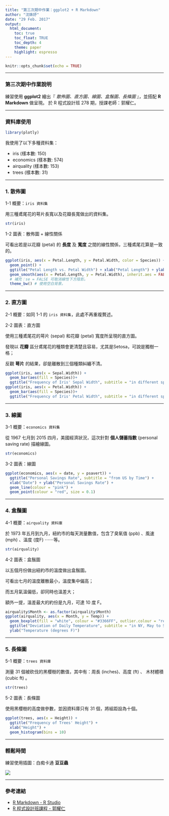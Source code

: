 ```yaml
---
title: "第三次期中作業：ggplot2 + R Markdown"
author: "沈姝妤"
date: "29 Feb. 2017"
output:
  html_document:
    toc: true
    toc_float: TRUE
    toc_depth: 4
    theme: paper
    highlight: espresso
---
```


```r
knitr::opts_chunk$set(echo = TRUE)
```
---

### 第三次期中作業說明

練習使用 **ggplot2** 繪出『 *散佈圖、直方圖、線圖、盒鬚圖、長條圖* 』，並搭配 **R Markdown** 做呈現。
於 R 程式設計班 278 期，授課老師：郭耀仁。

---

### 資料庫使用

```r
library(plotly)
```

我使用了以下多種資料集：

- iris (樣本數: 150)
- economics (樣本數: 574)
- airquality (樣本數: 153)
- trees (樣本數: 31)

---

### 1. 散佈圖

1-1 概要：`iris 資料集`

用三種鳶尾花的萼片長寬以及花瓣長寬做出的資料集。

```r
str(iris)
```

1-2 圖表：散佈圖 + 線性關係

可看出若是以花瓣 (petal) 的 **長度** 及 **寬度** 之間的線性關係，三種鳶尾花算是一致的。

```r
ggplot(iris, aes(x = Petal.Length, y = Petal.Width, color = Species)) +
  geom_point() +
  ggtitle("Petal Length vs. Petal Width") + xlab("Petal Length") + ylab("Petal Width") +
  geom_smooth(aes(x = Petal.Length, y = Petal.Width), inherit.aes = FALSE, method = "lm") + 
  # 補充：se = FALSE 可取消線性下方陰影。
  theme_bw() # 使用空白背景。
```

---

### 2. 直方圖

2-1 概要：如同 1-1 的 `iris 資料集`，此處不再重複贅述。

2-2 圖表：直方圖

使用三種鳶尾花的萼片 (sepal) 和花瓣 (petal) 寬度所呈現的直方圖。

發現以 **花瓣** 區分鳶尾花的種類會更清楚且容易，尤其是Setosa，可說是獨樹一格；

反觀 **萼片** 的結果，卻是離散到三個種類糾纏不清。

```r
ggplot(iris, aes(x = Sepal.Width)) +
  geom_bar(aes(fill = Species))+
  ggtitle("Frequency of Iris' Sepal Width", subtitle = "in different species")
ggplot(iris, aes(x = Petal.Width)) +
  geom_bar(aes(fill = Species))+
  ggtitle("Frequency of Iris' Petal Width", subtitle = "in different species")
```

---

### 3. 線圖

3-1 概要：`economics 資料集`

從 1967 七月到 2015 四月，美國經濟狀況，這次針對 **個人儲蓄指數** (personal saving rate) 描繪線圖。

```r
str(economics)
```

3-2 圖表：線圖

```r
ggplot(economics, aes(x = date, y = psavert)) +
  ggtitle("Personal Savings Rate", subtitle = "from US by Time") +
  xlab("Date") + ylab("Personal Savings Rate") +
  geom_line(colour = "pink") +
  geom_point(colour = "red", size = 0.1)
```

---

### 4. 盒鬚圖

4-1 概要：`airquality 資料庫`

於 1973 年五月到九月，紐約市的每天測量數值，包含了臭氧值 (ppb) 、風速 (mph) 、溫度 (度F) ⋯⋯等。

```r
str(airquality)
```

4-2 圖表：盒鬚圖

以五個月份做出紐約市的溫度做出盒鬚圖。

可看出七月的溫度離散最小，溫度集中偏高；

而五月氣溫偏低，卻同時也溫差大；

額外一提，溫差最大的約份是九月，可達 10 度 F。

```r
airquality$Month <- as.factor(airquality$Month)
ggplot(airquality, aes(x = Month, y = Temp)) +
  geom_boxplot(fill = "white", colour = "#3366FF", outlier.colour = "red", outlier.shape = 1) +
  ggtitle("Deviation of Daily Temperature", subtitle = "in NY, May to Sep. in 1973") +
  ylab("Temperature (degrees F)")
```

---

### 5. 長條圖

5-1 概要：`trees 資料庫`

測量 31 個被砍伐的黑櫻樹的數值，其中有：周長 (inches)、高度 (ft) 、 木材體積 (cubic ft) 。

```r
str(trees)
```

5-2 圖表：長條圖

使用黑櫻樹的高度做參數，並因資料庫只有 31 個，將組距設為十個。

```r
ggplot(trees, aes(x = Height)) +
  ggtitle("Frequency of Trees' Height") +
  xlab("Height") +
  geom_histogram(bins = 10)
```

---

### 輕鬆時間

練習使用插圖：白痴卡通 **豆豆蟲**

![](https://s-media-cache-ak0.pinimg.com/736x/60/e0/99/60e09963fe9533a4b4a72cb6e44d0c82.jpg)

---

### 參考連結

- [R Markdown - R Studio](http://rmarkdown.rstudio.com/index.html)
- [R 程式設計班課程 - 郭耀仁](https://yaojenkuo.github.io/r_programming/)